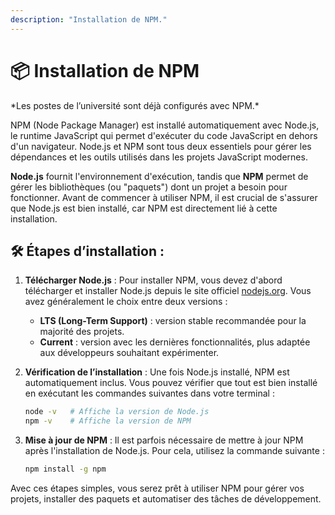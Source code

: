 ```yaml
---
description: "Installation de NPM."
---
```


# 📦 Installation de NPM
<Callout type='info' emoji="⚠️">
*Les postes de l’université sont déjà configurés avec NPM.*
</Callout>

NPM (Node Package Manager) est installé automatiquement avec Node.js, le runtime JavaScript qui permet d'exécuter du code JavaScript en dehors d'un navigateur. Node.js et NPM sont tous deux essentiels pour gérer les dépendances et les outils utilisés dans les projets JavaScript modernes. 

**Node.js** fournit l'environnement d'exécution, tandis que **NPM** permet de gérer les bibliothèques (ou "paquets") dont un projet a besoin pour fonctionner. Avant de commencer à utiliser NPM, il est crucial de s'assurer que Node.js est bien installé, car NPM est directement lié à cette installation.

## 🛠️ Étapes d’installation :
1. **Télécharger Node.js** : Pour installer NPM, vous devez d'abord télécharger et installer Node.js depuis le site officiel [nodejs.org](https://nodejs.org). Vous avez généralement le choix entre deux versions :
   - **LTS (Long-Term Support)** : version stable recommandée pour la majorité des projets.
   - **Current** : version avec les dernières fonctionnalités, plus adaptée aux développeurs souhaitant expérimenter.

2. **Vérification de l’installation** : Une fois Node.js installé, NPM est automatiquement inclus. Vous pouvez vérifier que tout est bien installé en exécutant les commandes suivantes dans votre terminal :
   ```bash copy
   node -v   # Affiche la version de Node.js
   npm -v    # Affiche la version de NPM
   ```

3. **Mise à jour de NPM** : Il est parfois nécessaire de mettre à jour NPM après l'installation de Node.js. Pour cela, utilisez la commande suivante :
   ```bash copy
   npm install -g npm
   ```

Avec ces étapes simples, vous serez prêt à utiliser NPM pour gérer vos projets, installer des paquets et automatiser des tâches de développement.